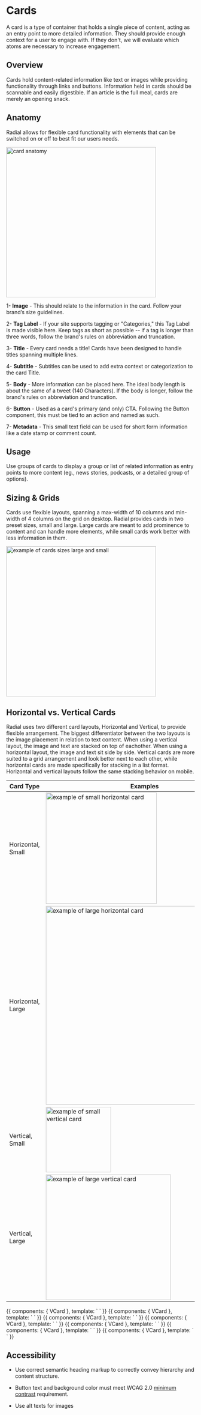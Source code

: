 
<Meta title="Components/Molecules/Cards" />

# Cards

A card is a type of container that holds a single piece of content, acting as an entry point to more detailed information. They should provide enough context for a user to engage with. If they don't, we will evaluate which atoms are necessary to increase engagement.



## Overview

Cards hold content-related information like text or images while providing functionality through links and buttons. Information held in cards should be scannable and easily digestible. If an article is the full meal, cards are merely an opening snack.



## Anatomy

Radial allows for flexible card functionality with elements that can be switched on or off to best fit our users needs.



<img
    alt="card anatomy"
    src="./images/Molecules-Cards-card-anatomy.png"
    width="400"
/>


1- **Image** - This should relate to the information in the card. Follow your brand’s size guidelines.

2- **Tag Label** - If your site supports tagging or "Categories," this Tag Label is made visible here. Keep tags as short as possible -- if a tag is longer than three words, follow the brand's rules on abbreviation and truncation.

3- **Title** - Every card needs a title! Cards have been designed to handle titles spanning multiple lines.

4- **Subtitle** - Subtitles can be used to add extra context or categorization to the card Title.

5- **Body** - More information can be placed here. The ideal body length is about the same of a tweet (140 Characters). If the body is longer, follow the brand's rules on abbreviation and truncation.

6- **Button** - Used as a card's primary (and only) CTA. Following the Button component, this must be tied to an action and named as such.

7- **Metadata** - This small text field can be used for short form information like a date stamp or comment count.




## Usage

Use groups of cards to display a group or list of related information as entry points to more content (eg., news stories, podcasts, or a detailed group of options).

## Sizing & Grids

Cards use flexible layouts, spanning a max-width of 10 columns and min-width of 4 columns on the grid on desktop. Radial provides cards in two preset sizes, small and large. Large cards are meant to add prominence to content and can handle more elements, while small cards work better with less information in them.



<img
    alt="example of cards sizes large and small"
    src="./images/Molecules-Cards-sizes.png"
    width="400"
/>


## Horizontal vs. Vertical Cards

Radial uses two different card layouts, Horizontal and Vertical, to provide flexible arrangement. The biggest differentiator between the two layouts is the image placement in relation to text content. When using a vertical layout, the image and text are stacked on top of eachother. When using a horizontal layout, the image and text sit side by side. Vertical cards are more suited to a grid arrangement and look better next to each other, while horizontal cards are made specifically for stacking in a list format. Horizontal and vertical layouts follow the same stacking behavior on mobile.



| Card Type | Examples |
| -- | -- |
| Horizontal, Small  | <img alt="example of small horizontal card" src="./images/Molecules-Cards-Small-Horizontal-Card.png" width="296"/> |
| Horizontal, Large  | <img alt="example of large horizontal card" src="./images/Molecules-Cards-Large-Horizontal-Card.png" width="528.5"/>|
| Vertical, Small  | <img alt="example of small vertical card" src="./images/Molecules-Cards-Small-Vertical-Card.png" width="174"/> |
| Vertical, Large  | <img alt="example of large vertical card" src="./images/Molecules-Cards-Large-Vertical-Card.png" width="334"/> |


<Canvas>
    <Story name="Horizontal Small">
        {{
            components: { VCard },
            template: `
<v-card
    image="https://cdn.cms.demo.nypr.digital/images/South-Miami-Beach-South-Point-Park.2e16d0ba.fill-661x496.jpg"
    title="Title with some <em>HTML</em>"
    titleLink="https://www.google.com"
    subtitle="Subtitle"
>
`
        }}
    </Story>
</Canvas>

<Canvas>
    <Story name="Horizontal Large">
        {{
            components: { VCard },
            template: `
<v-card
    class="mod-large"
    image="https://cdn.cms.demo.nypr.digital/images/South-Miami-Beach-South-Point-Park.2e16d0ba.fill-661x496.jpg"
    title="Title"
    subtitle="Subtitle"
>
`
        }}
    </Story>
</Canvas>

<Canvas>
    <Story name="Vertical Small">
        {{
            components: { VCard },
            template: `
<v-card
    class="mod-vertical"
    image="https://cdn.cms.demo.nypr.digital/images/South-Miami-Beach-South-Point-Park.2e16d0ba.fill-661x496.jpg"
    title="Title"
    subtitle="Subtitle"
>
`
        }}
    </Story>
</Canvas>

<Canvas>
    <Story name="Vertical Large">
        {{
            components: { VCard },
            template: `
<v-card
    class="mod-vertical mod-large"
    image="https://cdn.cms.demo.nypr.digital/images/South-Miami-Beach-South-Point-Park.2e16d0ba.fill-661x496.jpg"
    title="Title"
    subtitle="Subtitle"
>
`
        }}
    </Story>
</Canvas>

<Canvas>
    <Story name="With Gallery Icon">
        {{
            components: { VCard },
            template: `
<v-card
    class="mod-vertical mod-large"
    image="https://cdn.cms.demo.nypr.digital/images/South-Miami-Beach-South-Point-Park.2e16d0ba.fill-661x496.jpg"
    title="Title"
    subtitle="Subtitle"
    show-gallery-icon
/>
`
        }}
    </Story>
</Canvas>

<Canvas>
    <Story name="With Tags">
        {{
            components: { VCard },
            template: `
<v-card
    class="mod-vertical mod-large"
    image="https://cdn.cms.demo.nypr.digital/images/South-Miami-Beach-South-Point-Park.2e16d0ba.fill-661x496.jpg"
    title="Title"
    subtitle="Subtitle"
    :tags="[{'name': 'news','slug': 'news'},{'name': 'food','food': ''}]"
/>
`
        }}
    </Story>
</Canvas>

<Canvas>
    <Story name="With Sponsored Tag">
        {{
            components: { VCard },
            template: `
<v-card
    class="mod-vertical mod-large"
    image="https://cdn.cms.demo.nypr.digital/images/South-Miami-Beach-South-Point-Park.2e16d0ba.fill-661x496.jpg"
    title="Title"
    :sponsored="true"
    subtitle="Subtitle"
    :tags="[{'name': 'news','slug': 'news'},{'name': 'food','food': ''}]"
/>
`
        }}
    </Story>
</Canvas>

## Accessibility

* Use correct semantic heading markup to correctly convey hierarchy and content structure.

* Button text and background color must meet WCAG 2.0 [minimum contrast](https://www.w3.org/WAI/WCAG21/Understanding/contrast-minimum.html) requirement.

* Use alt texts for images


